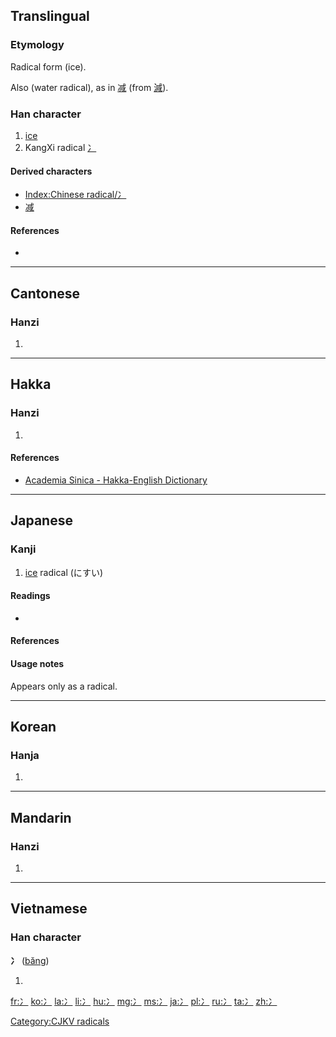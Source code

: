 {{also|氷|氵|疒}}
==Translingual==
{{stroke order|type=animate}}

===Etymology===
Radical form {{Han simp|氷}} (ice).

Also {{Han simp|氵}} (water radical), as in [[减]] (from [[減]]).

===Han character===
{{Han char|rn=15|rad=冫|as=00|sn=2|four=|canj=戈一 (IM)}}

# [[ice]]
# KangXi radical [[Index:Chinese radical/冫|冫]]

====Derived characters====
* [[Index:Chinese radical/冫]]
* [[减]]<!-- As simplification -->

====References====
* {{Han ref|kx=0131.150|dkj=01607|dj=0294.110|hdz=10295.010|uh=51AB|ud=20907}}

----

==Cantonese==

===Hanzi===
{{yue-hanzi|jyut=|y=[[bing1]]}}

# {{defn|lang=yue|sort=冫00}}

----

==Hakka==

===Hanzi===
{{hak-hanzi|poj=pen|gd=pen<sup>1</sup>}}

# {{defn|lang=hak|sort=冫00}}

====References====
*[http://minhakka.ling.sinica.edu.tw/bkg/hakyin/search.php?DETAIL=1&LIMIT=id=31035&dbname=su_tian_1&graph=2 Academia Sinica - Hakka-English Dictionary]

----

==Japanese==

===Kanji===
{{ja-kanji|grade=r|rs=冫00}}

# [[ice]] radical (にすい)

====Readings====
* {{ja-readings|on=[[ひょう]] (hyō)|kun=[[こおり]] (koori)}}

====References====
{{ja-kref
|jis= 5152
|ku= 4950
|shift= 9971
|euc= D1D2
|freq= ''radical''
|nelson= ''not listed''
|newnelson= 409
|halpern= 1923
|kld= ''not listed''
|heisig= ''not listed''
|tuttle= 2b0.1
}}

====Usage notes====
Appears only as a radical.

----

==Korean==

===Hanja===
{{ko-hanja|hangeul=빙|rv=bing|mr=ping}}

# {{defn|lang=ko|sort=冫00}}

[[Category:CJKV radicals]]

----

==Mandarin==

===Hanzi===
{{cmn-hanzi|pin=[[bīng]] ([[bing1]])|wg=ping<sup>1</sup>}}

# {{defn|lang=cmn|sort=冫00}}

----

==Vietnamese==

===Han character===
'''冫''' ([[băng]])

# {{defn|lang=vi}}

[[fr:冫]]
[[ko:冫]]
[[la:冫]]
[[li:冫]]
[[hu:冫]]
[[mg:冫]]
[[ms:冫]]
[[ja:冫]]
[[pl:冫]]
[[ru:冫]]
[[ta:冫]]
[[zh:冫]]